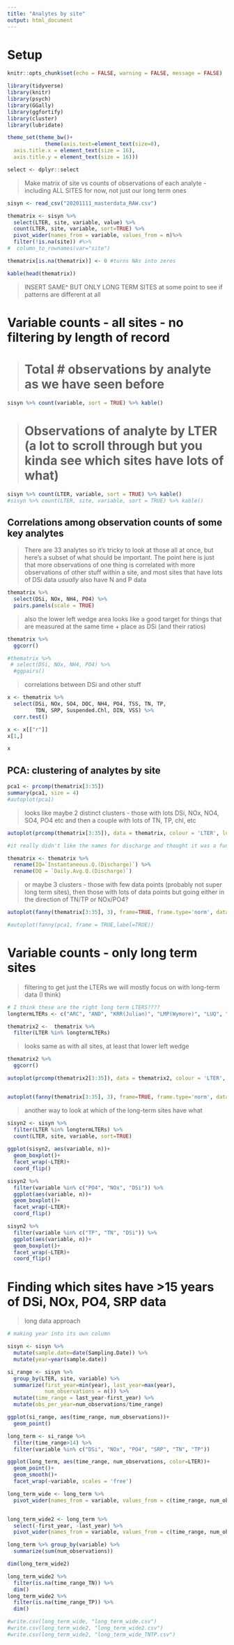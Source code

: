 ---
title: "Analytes by site"
output: html_document
---

# Setup

```{r setup, include=FALSE}

knitr::opts_chunk$set(echo = FALSE, warning = FALSE, message = FALSE)

library(tidyverse)
library(knitr)
library(psych)
library(GGally)
library(ggfortify)
library(cluster)
library(lubridate)

theme_set(theme_bw()+
            theme(axis.text=element_text(size=8),
  axis.title.x = element_text(size = 16),
  axis.title.y = element_text(size = 16)))

select <- dplyr::select
```


> Make matrix of site vs counts of observations of each analyte - including ALL SITES for now, not just our long term ones

```{r echo=TRUE}

sisyn <- read_csv("20201111_masterdata_RAW.csv")

thematrix <- sisyn %>%
  select(LTER, site, variable, value) %>%
  count(LTER, site, variable, sort=TRUE) %>% 
  pivot_wider(names_from = variable, values_from = n)%>% 
  filter(!is.na(site)) #%>% 
#  column_to_rownames(var="site")

thematrix[is.na(thematrix)] <- 0 #turns NAs into zeros

kable(head(thematrix))

```

>INSERT SAME^ BUT ONLY LONG TERM SITES at some point to see if patterns are different at all

# Variable counts - all sites - no filtering by length of record

> # Total # observations by analyte as we have seen before

```{r}
sisyn %>% count(variable, sort = TRUE) %>% kable()
```

> # Observations of analyte by LTER (a lot to scroll through but you kinda see which sites have lots of what)

```{r}
sisyn %>% count(LTER, variable, sort = TRUE) %>% kable()
#sisyn %>% count(LTER, site, variable, sort = TRUE) %>% kable()

```

## Correlations among observation counts of some key analytes

> There are 33 analytes so it's tricky to look at those all at once, but here's a subset of what should be important. The point here is just that more observations of one thing is correlated with more observations of other stuff within a site, and most sites that have lots of DSi data *usually* also have N and P data

```{r}
thematrix %>% 
  select(DSi, NOx, NH4, PO4) %>% 
  pairs.panels(scale = TRUE)
```

> also the lower left wedge area looks like a good target for things that are measured at the same time + place as DSi (and their ratios)

```{r}
thematrix %>% 
  ggcorr()

#thematrix %>% 
 # select(DSi, NOx, NH4, PO4) %>% 
  #ggpairs()
```

> correlations between DSi and other stuff

```{r}
x <- thematrix %>% 
  select(DSi, NOx, SO4, DOC, NH4, PO4, TSS, TN, TP,
         TDN, SRP, Suspended.Chl, DIN, VSS) %>% 
  corr.test()

x <- x[["r"]]
x[1,]

x

```


## PCA: clustering of analytes by site

```{r}
pca1 <- prcomp(thematrix[3:35])
summary(pca1, size = 4)
#autoplot(pca1)
```

> looks like maybe 2 distinct clusters - those with lots DSi, NOx, NO4, SO4, PO4 etc and then a couple with lots of TN, TP, chl, etc

```{r}
autoplot(prcomp(thematrix[3:35]), data = thematrix, colour = 'LTER', loadings=TRUE, loadings.label=TRUE, size = 4)

#it really didn't like the names for discharge and thought it was a function

thematrix <- thematrix %>% 
  rename(IQ=`Instantaneous.Q.(Discharge)`) %>% 
  rename(DQ = `Daily.Avg.Q.(Discharge)`)
```

> or maybe 3 clusters - those with few data points (probably not super long term sites), then those with lots of data points but going either in the direction of TN/TP or NOx/PO4?

```{r}
autoplot(fanny(thematrix[3:35], 3), frame=TRUE, frame.type='norm', data = thematrix, size = 4)

#autoplot(fanny(pca1, frame = TRUE,label=TRUE))

```


# Variable counts - only long term sites

> filtering to get just the LTERs we will mostly focus on with long-term data (I think)

```{r, echo=TRUE}

# I think these are the right long term LTERS????
longtermLTERs <- c("ARC", "AND", "KRR(Julian)", "LMP(Wymore)", "LUQ", "MCM", "NWT", "Sagehen(Sullivan)", "UMR(Jankowski)")

thematrix2 <-  thematrix %>%
  filter(LTER %in% longtermLTERs)

```

> looks same as with all sites, at least that lower left wedge

```{r}
thematrix2 %>% 
  ggcorr()
```


```{r}

autoplot(prcomp(thematrix2[3:35]), data = thematrix2, colour = 'LTER', loadings=TRUE, loadings.label=TRUE, size = 4)


autoplot(fanny(thematrix[3:35], 3), frame=TRUE, frame.type='norm', data = thematrix, size = 4)
```

> another way to look at which of the long-term sites have what

```{r}

sisyn2 <- sisyn %>% 
  filter(LTER %in% longtermLTERs) %>% 
  count(LTER, site, variable, sort=TRUE)
  
ggplot(sisyn2, aes(variable, n))+
  geom_boxplot()+
  facet_wrap(~LTER)+
  coord_flip()

sisyn2 %>% 
  filter(variable %in% c("PO4", "NOx", "DSi")) %>% 
  ggplot(aes(variable, n))+
  geom_boxplot()+
  facet_wrap(~LTER)+
  coord_flip()

sisyn2 %>% 
  filter(variable %in% c("TP", "TN", "DSi")) %>% 
  ggplot(aes(variable, n))+
  geom_boxplot()+
  facet_wrap(~LTER)+
  coord_flip()


```


# Finding which sites have >15 years of DSi, NOx, PO4, SRP data


> long data approach

```{r}
# making year into its own column

sisyn <- sisyn %>% 
  mutate(sample.date=date(Sampling.Date)) %>%  
  mutate(year=year(sample.date))

si_range <- sisyn %>%
  group_by(LTER, site, variable) %>% 
  summarize(first_year=min(year), last_year=max(year),
            num_observations = n()) %>% 
  mutate(time_range = last_year-first_year) %>% 
  mutate(obs_per_year=num_observations/time_range)

ggplot(si_range, aes(time_range, num_observations))+
  geom_point()

long_term <- si_range %>% 
  filter(time_range>14) %>% 
  filter(variable %in% c("DSi", "NOx", "PO4", "SRP", "TN", "TP"))

ggplot(long_term, aes(time_range, num_observations, color=LTER))+
  geom_point()+
  geom_smooth()+
  facet_wrap(~variable, scales = 'free')

long_term_wide <- long_term %>% 
  pivot_wider(names_from = variable, values_from = c(time_range, num_observations, obs_per_year))


long_term_wide2 <- long_term %>%
  select(-first_year, -last_year) %>% 
  pivot_wider(names_from = variable, values_from = c(time_range, num_observations, obs_per_year))

long_term %>% group_by(variable) %>% 
  summarize(sum(num_observations))

dim(long_term_wide2)

long_term_wide2 %>% 
  filter(is.na(time_range_TN)) %>% 
  dim()
long_term_wide2 %>% 
  filter(is.na(time_range_TP)) %>% 
  dim()

#write.csv(long_term_wide, "long_term_wide.csv")
#write.csv(long_term_wide2, "long_term_wide2.csv")
#write.csv(long_term_wide2, "long_term_wide_TNTP.csv")

```


```{r}
```


```{r}
```


```{r}
```


